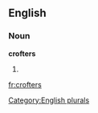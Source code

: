 
==English==

===Noun===
'''crofters'''

# {{plural of|[[crofter]]}}

[[Category:English plurals]]

[[fr:crofters]]